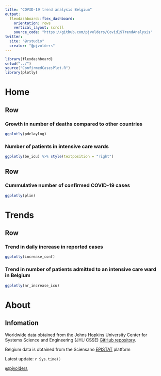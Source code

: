```yaml
---
title: "COVID-19 trend analysis Belgium"
output: 
  flexdashboard::flex_dashboard:
    orientation: rows
    vertical_layout: scroll
    source_code: "https://github.com/pjvolders/Covid19TrendAnalysis"
twitter:
  site: "@rstudio"
  creator: "@pjvolders"
---
```


```r
library(flexdashboard)
setwd("../")
source("ConfirmedCasesPlot.R")
library(plotly)


```

Home {data-icon="fa-home"}
===================================== 

Row
-------------------------------------
    
### Growth in number of deaths compared to other countries
    
```r
ggplotly(pdelaylog)
```
    
### Number of patients in intensive care wards

```r
ggplotly(be_icu) %>% style(textposition = "right")
```

Row
-------------------------------------
    
### Cummulative number of confirmed COVID-19 cases
    
```r
ggplotly(plin)
```

Trends {data-icon="fa-chart-line"}
===================================== 

Row
-------------------------------------
    
### Trend in daily increase in reported cases
    
```r
ggplotly(increase_conf)
```
    
### Trend in number of patients admitted to an intensive care ward in Belgium

```r
ggplotly(nr_increase_icu)
```

About {.sidebar}
===================================== 

## Infomation

Worldwide data obtained from the Johns Hopkins University Center for Systems Science and Engineering (JHU CSSE) [GitHub repository](https://github.com/CSSEGISandData/COVID-19).

Belgium data is obtained from the Sciensano [EPISTAT](https://epistat.wiv-isp.be/covid/) platform

Latest update: ``r Sys.time()``

[\@pjvolders](https://twitter.com/pjvolders)

